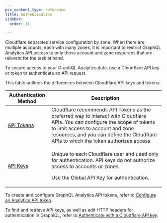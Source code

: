```yaml
---
pcx_content_type: reference
title: Authentication
sidebar:
  order: 11

---
```


Cloudflare separates service configuration by zone. When there are multiple accounts, each with many zones, it is important to restrict GraphQL Analytics API access to only those account and zone resources that are relevant for the task at hand.

To secure access to your GraphQL Analytics data, use a Cloudflare API key or token to authenticate an API request.

This table outlines the differences between Cloudflare API keys and tokens:



<table>
  <thead>
      <tr>
          <th>Authentication Method</th>
          <th>Description</th>
      </tr>
  </thead>
  <tbody>
      <tr>
        <td><a href='/fundamentals/api/get-started/create-token/'>API Tokens</a></td>
        <td>Cloudflare recommends API Tokens as the preferred way to interact with Cloudflare APIs. You can configure the scope of tokens to limit access to account and zone resources, and you can define the Cloudflare APIs to which the token authorizes access.</td>
      </tr>
      <tr>
        <td><a href='/fundamentals/api/get-started/keys/'>API Keys</a></td>
        <td><p>Unique to each Cloudflare user and used only for authentication. API keys do not authorize access to accounts or zones.</p>
        <p>Use the Global API Key for authentication.</p></td>
      </tr>
  </tbody>
</table>



To create and configure GraphQL Analytics API tokens, refer to [Configure an Analytics API token](/analytics/graphql-api/getting-started/authentication/api-token-auth/).

To find and retrieve API keys, as well as edit HTTP headers for authentication in GraphiQL, refer to [Authenticate with a Cloudflare API key](/analytics/graphql-api/getting-started/authentication/api-key-auth/).
